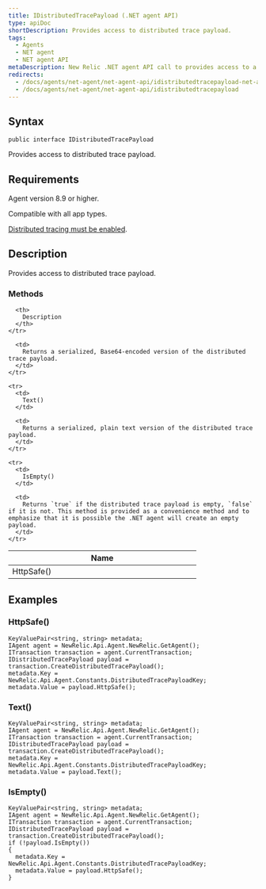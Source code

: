 ```yaml
---
title: IDistributedTracePayload (.NET agent API)
type: apiDoc
shortDescription: Provides access to distributed trace payload.
tags:
  - Agents
  - NET agent
  - NET agent API
metaDescription: New Relic .NET agent API call to provides access to a distributed trace payload.
redirects:
  - /docs/agents/net-agent/net-agent-api/idistributedtracepayload-net-agent-api
  - /docs/agents/net-agent/net-agent-api/idistributedtracepayload
---
```


## Syntax

```
public interface IDistributedTracePayload
```

Provides access to distributed trace payload.

## Requirements

Agent version 8.9 or higher.

Compatible with all app types.

[Distributed tracing must be enabled](/docs/agents/net-agent/configuration/net-agent-configuration#distributed_tracing).

## Description

Provides access to distributed trace payload.

### Methods

<table>
  <thead>
    <tr>
      <th width="25%">
        Name
      </th>

      <th>
        Description
      </th>
    </tr>
  </thead>

  <tbody>
    <tr>
      <td>
        HttpSafe()
      </td>

      <td>
        Returns a serialized, Base64-encoded version of the distributed trace payload.
      </td>
    </tr>

    <tr>
      <td>
        Text()
      </td>

      <td>
        Returns a serialized, plain text version of the distributed trace payload.
      </td>
    </tr>

    <tr>
      <td>
        IsEmpty()
      </td>

      <td>
        Returns `true` if the distributed trace payload is empty, `false` if it is not. This method is provided as a convenience method and to emphasize that it is possible the .NET agent will create an empty payload.
      </td>
    </tr>
  </tbody>
</table>

## Examples

### HttpSafe()

```
KeyValuePair<string, string> metadata;
IAgent agent = NewRelic.Api.Agent.NewRelic.GetAgent();
ITransaction transaction = agent.CurrentTransaction;
IDistributedTracePayload payload = transaction.CreateDistributedTracePayload();
metadata.Key = NewRelic.Api.Agent.Constants.DistributedTracePayloadKey;
metadata.Value = payload.HttpSafe();
```

### Text()

```
KeyValuePair<string, string> metadata;
IAgent agent = NewRelic.Api.Agent.NewRelic.GetAgent();
ITransaction transaction = agent.CurrentTransaction;
IDistributedTracePayload payload = transaction.CreateDistributedTracePayload();
metadata.Key = NewRelic.Api.Agent.Constants.DistributedTracePayloadKey;
metadata.Value = payload.Text();
```

### IsEmpty()

```
KeyValuePair<string, string> metadata;
IAgent agent = NewRelic.Api.Agent.NewRelic.GetAgent();
ITransaction transaction = agent.CurrentTransaction;
IDistributedTracePayload payload = transaction.CreateDistributedTracePayload();
if (!payload.IsEmpty())
{
  metadata.Key = NewRelic.Api.Agent.Constants.DistributedTracePayloadKey;
  metadata.Value = payload.HttpSafe();
}
```
